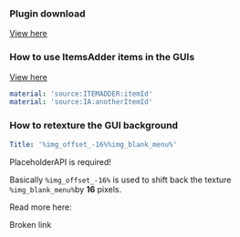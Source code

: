 
### Plugin download


[View here](https://www.spigotmc.org/resources/trmenu-premium-modern-advanced-menu-plugin-1-8-1-16.83120/)


### How to use ItemsAdder items in the GUIs


[View here](https://trmenu.trixey.cc/menu/icon/display/cai-zhi#itemsadder)


```yaml
material: 'source:ITEMADDER:itemId'
material: 'source:IA:anotherItemId'
```

### How to retexture the GUI background

```yaml
Title: '%img_offset_-16%%img_blank_menu%'
```


<Warning>
PlaceholderAPI is required!
</Warning>


Basically `%img_offset_-16%` is used to shift back the texture `%img_blank_menu%`by **16** pixels.

Read more here:&#x20;


<Card title="Broken link" icon="text" href="/broken-reference/">
Broken link
</Card>